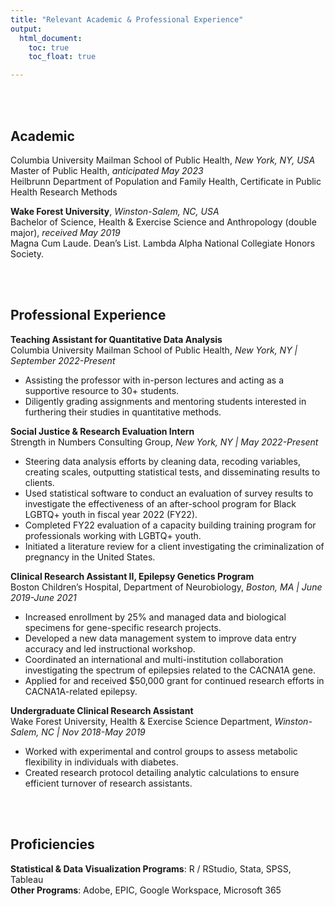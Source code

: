 ```yaml
---
title: "Relevant Academic & Professional Experience"
output:
  html_document:
    toc: true
    toc_float: true

---
```


<br/><br/>  

## Academic  

Columbia University Mailman School of Public Health, *New York, NY, USA*  
Master of Public Health, *anticipated May 2023*  
Heilbrunn Department of Population and Family Health, Certificate in Public Health Research Methods 

**Wake Forest University**, *Winston-Salem, NC, USA*  
Bachelor of Science, Health & Exercise Science and Anthropology (double major), *received May 2019*  
Magna Cum Laude. Dean’s List. Lambda Alpha National Collegiate Honors Society.   

<br/><br/>  

## Professional Experience
  
**Teaching Assistant for Quantitative Data Analysis**  
Columbia University Mailman School of Public Health, *New York, NY | September 2022-Present*

* Assisting the professor with in-person lectures and acting as a supportive resource to 30+ students.
* Diligently grading assignments and mentoring students interested in furthering their studies in quantitative methods.  

  
**Social Justice & Research Evaluation Intern**  
Strength in Numbers Consulting Group, *New York, NY | May 2022-Present*  

* Steering data analysis efforts by cleaning data, recoding variables, creating scales, outputting statistical tests, and disseminating results to clients. 
* Used statistical software to conduct an evaluation of survey results to investigate the effectiveness of an after-school program for Black LGBTQ+ youth in fiscal year 2022 (FY22). 
* Completed FY22 evaluation of a capacity building training program for professionals working with LGBTQ+ youth.
* Initiated a literature review for a client investigating the criminalization of pregnancy in the United States.  

**Clinical Research Assistant II, Epilepsy Genetics Program**  
Boston Children’s Hospital, Department of Neurobiology, *Boston, MA | June 2019-June 2021*  

* Increased enrollment by 25% and managed data and biological specimens for gene-specific research projects.
* Developed a new data management system to improve data entry accuracy and led instructional workshop.
* Coordinated an international and multi-institution collaboration investigating the spectrum of epilepsies related to the CACNA1A gene.
* Applied for and received $50,000 grant for continued research efforts in CACNA1A-related epilepsy.  
  
**Undergraduate Clinical Research Assistant**  
Wake Forest University, Health & Exercise Science Department, *Winston-Salem, NC | Nov 2018-May 2019*  

* Worked with experimental and control groups to assess metabolic flexibility in individuals with diabetes. 
* Created research protocol detailing analytic calculations to ensure efficient turnover of research assistants.  
  
<br/><br/>  

## Proficiencies  

**Statistical & Data Visualization Programs**: R / RStudio, Stata, SPSS, Tableau  
**Other Programs**: Adobe, EPIC, Google Workspace, Microsoft 365

